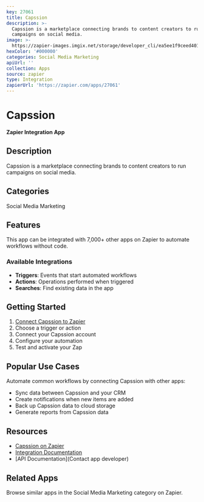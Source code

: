 ```yaml
---
key: 27061
title: Capssion
description: >-
  Capssion is a marketplace connecting brands to content creators to run
  campaigns on social media.
image: >-
  https://zapier-images.imgix.net/storage/developer_cli/ea5ee1f9ceed401a0f84d66d6957986d_2.png?auto=format%2Ccompress&ixlib=python-3.0.0&q=50
hexColor: '#000000'
categories: Social Media Marketing
apiUrl: ''
collection: Apps
source: zapier
type: Integration
zapierUrl: 'https://zapier.com/apps/27061'
---
```

# Capssion

**Zapier Integration App**

## Description

Capssion is a marketplace connecting brands to content creators to run campaigns on social media.

## Categories

Social Media Marketing

## Features

This app can be integrated with 7,000+ other apps on Zapier to automate workflows without code.

### Available Integrations

- **Triggers**: Events that start automated workflows
- **Actions**: Operations performed when triggered
- **Searches**: Find existing data in the app

## Getting Started

1. [Connect Capssion to Zapier](https://zapier.com/apps/27061)
2. Choose a trigger or action
3. Connect your Capssion account
4. Configure your automation
5. Test and activate your Zap

## Popular Use Cases

Automate common workflows by connecting Capssion with other apps:

- Sync data between Capssion and your CRM
- Create notifications when new items are added
- Back up Capssion data to cloud storage
- Generate reports from Capssion data

## Resources

- [Capssion on Zapier](https://zapier.com/apps/27061)
- [Integration Documentation](https://zapier.com/apps/27061/integrations)
- [API Documentation](Contact app developer)

## Related Apps

Browse similar apps in the Social Media Marketing category on Zapier.

